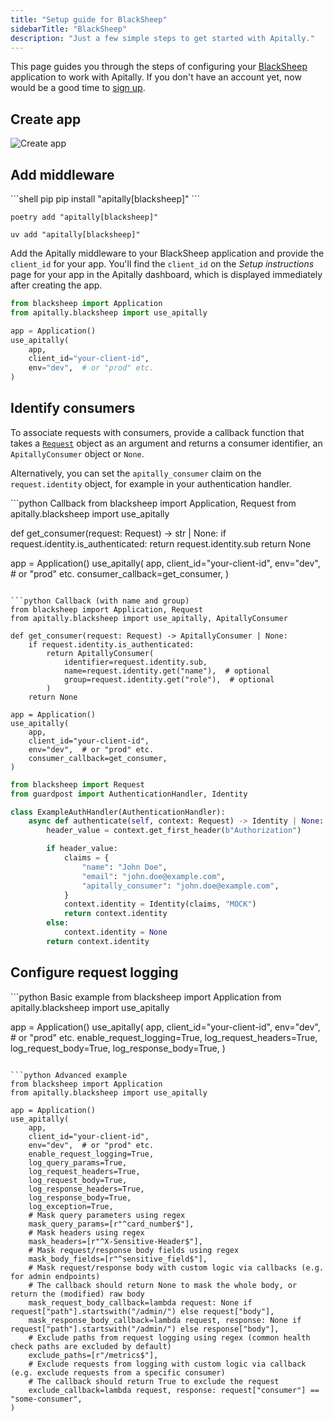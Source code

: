 ```yaml
---
title: "Setup guide for BlackSheep"
sidebarTitle: "BlackSheep"
description: "Just a few simple steps to get started with Apitally."
---
```



This page guides you through the steps of configuring your [BlackSheep](https://www.neoteroi.dev/blacksheep/) application to work with Apitally. If you don't have an account yet, now would be a good time to [sign up](https://app.apitally.io/?signup).

<SetupGuideStartSnippet framework="BlackSheep" />


## Create app

<CreateAppSnippet1 framework="Starlette" />

<img src="https://assets.apitally.io/docs/2025-05-27/create-app.webp" alt="Create app" class="rounded-xl" />

<CreateAppSnippet2 />

## Add middleware

<AddMiddlewarePythonSnippet framework="BlackSheep" extra="blacksheep" />

<CodeGroup>
```shell pip
pip install "apitally[blacksheep]"
```

```shell poetry
poetry add "apitally[blacksheep]"
```

```shell uv
uv add "apitally[blacksheep]"
```
</CodeGroup>

Add the Apitally middleware to your BlackSheep application and provide the `client_id` for your app.
You'll find the `client_id` on the _Setup instructions_ page for your app in the Apitally dashboard, which is displayed immediately after creating the app.

```python
from blacksheep import Application
from apitally.blacksheep import use_apitally

app = Application()
use_apitally(
    app,
    client_id="your-client-id",
    env="dev",  # or "prod" etc.
)
```

<div style={{ marginTop: "-0.5rem" }}>
  <Snippet file="middleware-first-note.mdx" />
</div>

<Snippet file="add-middleware-check.mdx" />

## Identify consumers

<Snippet file="identify-consumers.mdx" />

To associate requests with consumers, provide a callback function that takes a [`Request`](https://www.neoteroi.dev/blacksheep/requests/#the-request-class) object as an argument and returns a consumer identifier, an `ApitallyConsumer` object or `None`.

Alternatively, you can set the `apitally_consumer` claim on the `request.identity` object, for example in your authentication handler.

<CodeGroup>
```python Callback
from blacksheep import Application, Request
from apitally.blacksheep import use_apitally

def get_consumer(request: Request) -> str | None:
    if request.identity.is_authenticated:
        return request.identity.sub
    return None

app = Application()
use_apitally(
    app,
    client_id="your-client-id",
    env="dev",  # or "prod" etc.
    consumer_callback=get_consumer,
)
```

```python Callback (with name and group)
from blacksheep import Application, Request
from apitally.blacksheep import use_apitally, ApitallyConsumer

def get_consumer(request: Request) -> ApitallyConsumer | None:
    if request.identity.is_authenticated:
        return ApitallyConsumer(
            identifier=request.identity.sub,
            name=request.identity.get("name"),  # optional
            group=request.identity.get("role"),  # optional
        )
    return None

app = Application()
use_apitally(
    app,
    client_id="your-client-id",
    env="dev",  # or "prod" etc.
    consumer_callback=get_consumer,
)
```

```python Claim on identity
from blacksheep import Request
from guardpost import AuthenticationHandler, Identity

class ExampleAuthHandler(AuthenticationHandler):
    async def authenticate(self, context: Request) -> Identity | None:
        header_value = context.get_first_header(b"Authorization")

        if header_value:
            claims = {
                "name": "John Doe",
                "email": "john.doe@example.com",
                "apitally_consumer": "john.doe@example.com",
            }
            context.identity = Identity(claims, "MOCK")
            return context.identity
        else:
            context.identity = None
        return context.identity
```
</CodeGroup>

<Snippet file="identify-consumers-check.mdx" />

## Configure request logging

<RequestLoggingConfigSnippet language="python" />

<CodeGroup>
```python Basic example
from blacksheep import Application
from apitally.blacksheep import use_apitally

app = Application()
use_apitally(
    app,
    client_id="your-client-id",
    env="dev",  # or "prod" etc.
    enable_request_logging=True,
    log_request_headers=True,
    log_request_body=True,
    log_response_body=True,
)
```

```python Advanced example
from blacksheep import Application
from apitally.blacksheep import use_apitally

app = Application()
use_apitally(
    app,
    client_id="your-client-id",
    env="dev",  # or "prod" etc.
    enable_request_logging=True,
    log_query_params=True,
    log_request_headers=True,
    log_request_body=True,
    log_response_headers=True,
    log_response_body=True,
    log_exception=True,
    # Mask query parameters using regex
    mask_query_params=[r"^card_number$"],
    # Mask headers using regex
    mask_headers=[r"^X-Sensitive-Header$"],
    # Mask request/response body fields using regex
    mask_body_fields=[r"^sensitive_field$"],
    # Mask request/response body with custom logic via callbacks (e.g. for admin endpoints)
    # The callback should return None to mask the whole body, or return the (modified) raw body
    mask_request_body_callback=lambda request: None if request["path"].startswith("/admin/") else request["body"],
    mask_response_body_callback=lambda request, response: None if request["path"].startswith("/admin/") else response["body"],
    # Exclude paths from request logging using regex (common health check paths are excluded by default)
    exclude_paths=[r"/metrics$"],
    # Exclude requests from logging with custom logic via callback (e.g. exclude requests from a specific consumer)
    # The callback should return True to exclude the request
    exclude_callback=lambda request, response: request["consumer"] == "some-consumer",
)
```
</CodeGroup>
